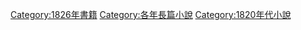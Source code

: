 [[Category:1826年書籍|Category:1826年書籍]]
[[Category:各年長篇小說|Category:各年長篇小說]]
[[Category:1820年代小說|Category:1820年代小說]]